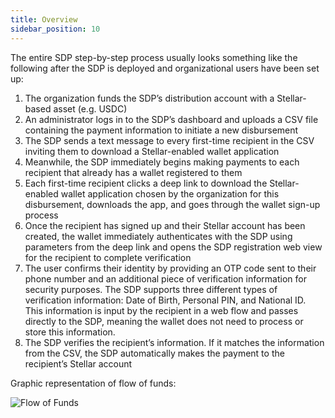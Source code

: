 ```yaml
---
title: Overview
sidebar_position: 10
---
```


The entire SDP step-by-step process usually looks something like the following after the SDP is deployed and organizational users have been set up:

1. The organization funds the SDP’s distribution account with a Stellar-based asset (e.g. USDC)
2. An administrator logs in to the SDP’s dashboard and uploads a CSV file containing the payment information to initiate a new disbursement
3. The SDP sends a text message to every first-time recipient in the CSV inviting them to download a Stellar-enabled wallet application
4. Meanwhile, the SDP immediately begins making payments to each recipient that already has a wallet registered to them
5. Each first-time recipient clicks a deep link to download the Stellar-enabled wallet application chosen by the organization for this disbursement, downloads the app, and goes through the wallet sign-up process
6. Once the recipient has signed up and their Stellar account has been created, the wallet immediately authenticates with the SDP using parameters from the deep link and opens the SDP registration web view for the recipient to complete verification
7. The user confirms their identity by providing an OTP code sent to their phone number and an additional piece of verification information for security purposes. The SDP supports three different types of verification information: Date of Birth, Personal PIN, and National ID. This information is input by the recipient in a web flow and passes directly to the SDP, meaning the wallet does not need to process or store this information.
8. The SDP verifies the recipient’s information. If it matches the information from the CSV, the SDP automatically makes the payment to the recipient’s Stellar account

Graphic representation of flow of funds:

![Flow of Funds](/assets/SDP/SDP1.png)
